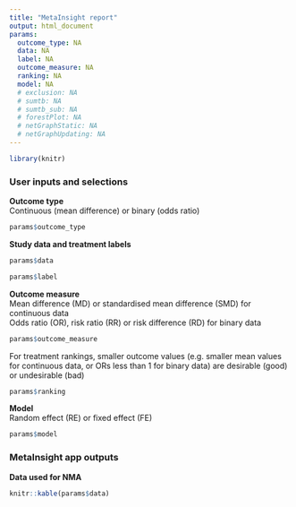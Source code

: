 ```yaml
---
title: "MetaInsight report"
output: html_document
params:
  outcome_type: NA
  data: NA
  label: NA
  outcome_measure: NA
  ranking: NA
  model: NA
  # exclusion: NA
  # sumtb: NA
  # sumtb_sub: NA
  # forestPlot: NA
  # netGraphStatic: NA
  # netGraphUpdating: NA
---
```


```r
library(knitr)
```

### User inputs and selections

**Outcome type**  
Continuous (mean difference) or binary (odds ratio)

```r
params$outcome_type
```

**Study data and treatment labels**

```r
params$data

params$label
```

**Outcome measure**  
Mean difference (MD) or standardised mean difference (SMD) for continuous data  
Odds ratio (OR), risk ratio (RR) or risk difference (RD) for binary data  

```r
params$outcome_measure
```

For treatment rankings, smaller outcome values (e.g. smaller mean values for continuous data, or ORs less than 1 for binary data) are desirable (good) or undesirable (bad)

```r
params$ranking
```

**Model**  
Random effect (RE) or fixed effect (FE)

```r
params$model
```

<!-- **Excluded studies** -->

<!-- ```{r} -->
<!-- params$exclusion -->
<!-- ``` -->

### MetaInsight app outputs  

**Data used for NMA** 

```r
knitr::kable(params$data)
```

<!-- **Summary of study characteristics**   -->
<!-- Characteristics table of all studies -->

<!-- ```{r} -->
<!-- params$sumtb -->
<!-- ``` -->

<!-- Characteristics table with studies excluded -->

<!-- ```{r} -->
<!-- params$sumtb -->
<!-- ``` -->

<!-- **Individual study results for all studies grouped by treatment comparison -->

<!-- ```{r} -->
<!-- params$forestPlot -->
<!-- ``` -->

<!-- **Network plots**   -->
<!-- Network plot of all studies -->

<!-- ```{r} -->
<!-- params$netGraphStatic -->
<!-- ``` -->

<!-- Network plot with studies excluded -->

<!-- ```{r} -->
<!-- params$netGraphUpdating -->
<!-- ``` -->




